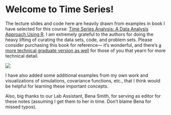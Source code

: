 # Welcome to Time Series! {.unnumbered}

The lecture slides and code here are heavily drawn from examples in book I have selected for this course: [Time Series Analysis: A Data Analysis Approach Using R](https://www.taylorfrancis.com/books/mono/10.1201/9780429273285/time-series-robert-shumway-david-stoffer). I am extremely grateful to the authors for doing the heavy lifting of curating the data sets, code, and problem sets. Please consider purchasing this book for reference— it's wonderful, and there's [a more technical graduate version as well](https://link.springer.com/book/10.1007/978-3-319-52452-8) for those of you that yearn for more technical detail.

![](https://images.tandf.co.uk/common/jackets/crclarge/978036722/9780367221096.jpg){fig-alt="The cover of Time Series: A Data analysis approach By Robert H Shumway and David S Stoffer. The cover is red with a time series plot of Monthly Carbon Dioxide readings at Mauna Loa Observatory. The time series shows an increasing trend with seasonan oscillations."}

I have also added some additional examples from my own work and visualizations of simulations, covariance functions, etc., that I think would be helpful for learning these important concepts.

Also, big thanks to our Lab Assistant, Bena Smith, for serving as editor for these notes (assuming I get them to her in time. Don't blame Bena for missed typos).
